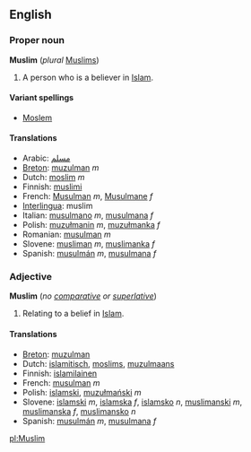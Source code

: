==English==
===Proper noun===
'''Muslim''' (''plural'' [[Muslims]])

#A person who is a believer in [[Islam]].

====Variant spellings====
*[[Moslem]]

====Translations====
*Arabic: [[مسلم]]
*[[Breton]]: [[muzulman]] ''m''
*Dutch: [[moslim]] ''m''
*Finnish: [[muslimi]]
*French: [[Musulman]] ''m'', [[Musulmane]] ''f''
*[[Interlingua]]: muslim
*Italian: [[musulmano]] ''m'', [[musulmana]] ''f''
*Polish: [[muzułmanin]] ''m'', [[muzułmanka]] ''f''
*Romanian: [[musulman]] ''m''
*Slovene: [[musliman]] ''m'', [[muslimanka]] ''f''
*Spanish: [[musulmán]] ''m'', [[musulmana]] ''f''

===Adjective===<!-- this may be another case of a noun used adjectivally. [[User:Hippietrail|Hippietrail]] 06:50, 9 Mar 2004 (UTC) -->
'''Muslim''' (''no [[comparative]] or [[superlative]]'')

#Relating to a belief in [[Islam]].

====Translations====
*[[Breton]]: [[muzulman]]
*Dutch: [[islamitisch]], [[moslims]], [[muzulmaans]]
*Finnish: [[islamilainen]]
*French: [[musulman]] ''m''
*Polish: [[islamski]], [[muzułmański]] ''m''
*Slovene: [[islamski]] ''m'', [[islamska]] ''f'', [[islamsko]] ''n'', [[muslimanski]] ''m'', [[muslimanska]] ''f'', [[muslimansko]] ''n''
*Spanish: [[musulmán]] ''m'', [[musulmana]] ''f''

[[pl:Muslim]]